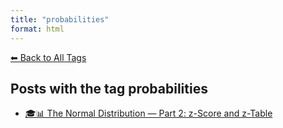 ```yaml
---
title: "probabilities"
format: html
---
```


[⬅ Back to All Tags](../tags.qmd)

## Posts with the tag **probabilities**

- [🎓📊 The Normal Distribution — Part 2: z-Score and z-Table](/posts/courses/statistics/normal_distribution/part-2/normal-distribution-part2.html)
